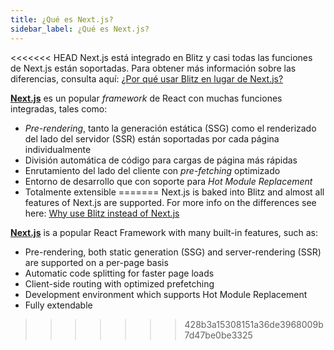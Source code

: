 ```yaml
---
title: ¿Qué es Next.js?
sidebar_label: ¿Qué es Next.js?
---
```


<<<<<<< HEAD
Next.js está integrado en Blitz y casi todas las funciones de Next.js
están soportadas. Para obtener más información sobre las diferencias,
consulta aquí: [¿Por qué usar Blitz en lugar de Next.js?](./why-blitz)

[**Next.js**](https://nextjs.org/) es un popular _framework_ de React con
muchas funciones integradas, tales como:

- _Pre-rendering_, tanto la generación estática \(SSG\) como el
  renderizado del lado del servidor \(SSR\) están soportadas por cada
  página individualmente
- División automática de código para cargas de página más rápidas
- Enrutamiento del lado del cliente con _pre-fetching_ optimizado
- Entorno de desarrollo que con soporte para _Hot Module Replacement_
- Totalmente extensible
=======
Next.js is baked into Blitz and almost all features of Next.js are
supported. For more info on the differences see here:
[Why use Blitz instead of Next.js](https://blitzjs.com/docs/why-blitz)

[**Next.js**](https://nextjs.org/) is a popular React Framework with many
built-in features, such as:

- Pre-rendering, both static generation \(SSG\) and server-rendering
  \(SSR\) are supported on a per-page basis
- Automatic code splitting for faster page loads
- Client-side routing with optimized prefetching
- Development environment which supports Hot Module Replacement
- Fully extendable
>>>>>>> 428b3a15308151a36de3968009b7d47be0be3325
